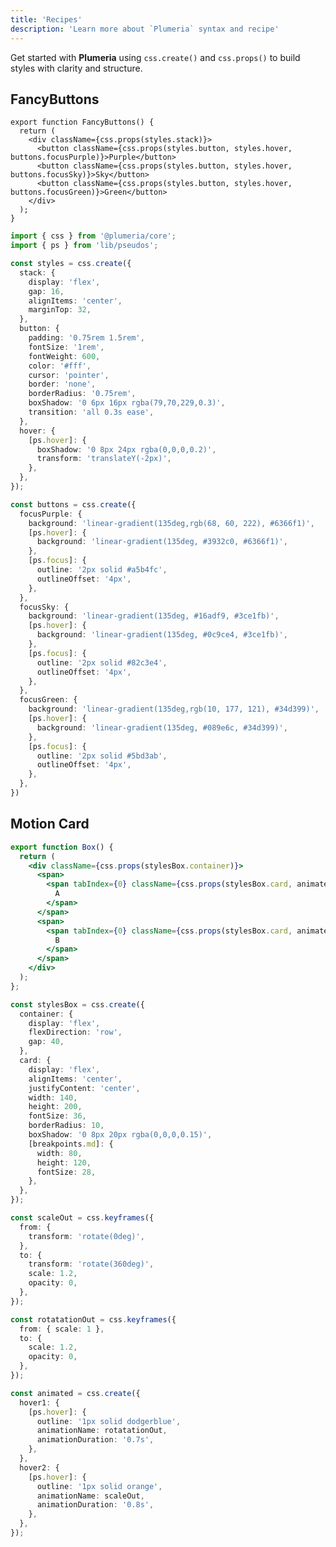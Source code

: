 ```yaml
---
title: 'Recipes'
description: 'Learn more about `Plumeria` syntax and recipe'
---
```



Get started with **Plumeria** using `css.create()` and `css.props()` to build styles with clarity and structure.

## FancyButtons

<FancyButtons />

```tsx title="TSX"
export function FancyButtons() {
  return (
    <div className={css.props(styles.stack)}>
      <button className={css.props(styles.button, styles.hover, buttons.focusPurple)}>Purple</button>
      <button className={css.props(styles.button, styles.hover, buttons.focusSky)}>Sky</button>
      <button className={css.props(styles.button, styles.hover, buttons.focusGreen)}>Green</button>
    </div>
  );
}
```

```ts  title="TypeScript"
import { css } from '@plumeria/core';
import { ps } from 'lib/pseudos';

const styles = css.create({
  stack: {
    display: 'flex',
    gap: 16,
    alignItems: 'center',
    marginTop: 32,
  },
  button: {
    padding: '0.75rem 1.5rem',
    fontSize: '1rem',
    fontWeight: 600,
    color: '#fff',
    cursor: 'pointer',
    border: 'none',
    borderRadius: '0.75rem',
    boxShadow: '0 6px 16px rgba(79,70,229,0.3)',
    transition: 'all 0.3s ease',
  },
  hover: {
    [ps.hover]: {
      boxShadow: '0 8px 24px rgba(0,0,0,0.2)',
      transform: 'translateY(-2px)',
    },
  },
});

const buttons = css.create({
  focusPurple: {
    background: 'linear-gradient(135deg,rgb(68, 60, 222), #6366f1)',
    [ps.hover]: {
      background: 'linear-gradient(135deg, #3932c0, #6366f1)',
    },
    [ps.focus]: {
      outline: '2px solid #a5b4fc',
      outlineOffset: '4px',
    },
  },
  focusSky: {
    background: 'linear-gradient(135deg, #16adf9, #3ce1fb)',
    [ps.hover]: {
      background: 'linear-gradient(135deg, #0c9ce4, #3ce1fb)',
    },
    [ps.focus]: {
      outline: '2px solid #82c3e4',
      outlineOffset: '4px',
    },
  },
  focusGreen: {
    background: 'linear-gradient(135deg,rgb(10, 177, 121), #34d399)',
    [ps.hover]: {
      background: 'linear-gradient(135deg, #089e6c, #34d399)',
    },
    [ps.focus]: {
      outline: '2px solid #5bd3ab',
      outlineOffset: '4px',
    },
  },
})
```

## Motion Card
<Box />

```jsx title="TSX"
export function Box() {
  return (
    <div className={css.props(stylesBox.container)}>
      <span>
        <span tabIndex={0} className={css.props(stylesBox.card, animated.hover1)}>
          A
        </span>
      </span>
      <span>
        <span tabIndex={0} className={css.props(stylesBox.card, animated.hover2)}>
          B
        </span>
      </span>
    </div>
  );
};
```

```ts title="TypeScript"
const stylesBox = css.create({
  container: {
    display: 'flex',
    flexDirection: 'row',
    gap: 40,
  },
  card: {
    display: 'flex',
    alignItems: 'center',
    justifyContent: 'center',
    width: 140,
    height: 200,
    fontSize: 36,
    borderRadius: 10,
    boxShadow: '0 8px 20px rgba(0,0,0,0.15)',
    [breakpoints.md]: {
      width: 80,
      height: 120,
      fontSize: 28,
    },
  },
});

const scaleOut = css.keyframes({
  from: {
    transform: 'rotate(0deg)',
  },
  to: {
    transform: 'rotate(360deg)',
    scale: 1.2,
    opacity: 0,
  },
});

const rotatationOut = css.keyframes({
  from: { scale: 1 },
  to: {
    scale: 1.2,
    opacity: 0,
  },
});

const animated = css.create({
  hover1: {
    [ps.hover]: {
      outline: '1px solid dodgerblue',
      animationName: rotatationOut,
      animationDuration: '0.7s',
    },
  },
  hover2: {
    [ps.hover]: {
      outline: '1px solid orange',
      animationName: scaleOut,
      animationDuration: '0.8s',
    },
  },
});
```

